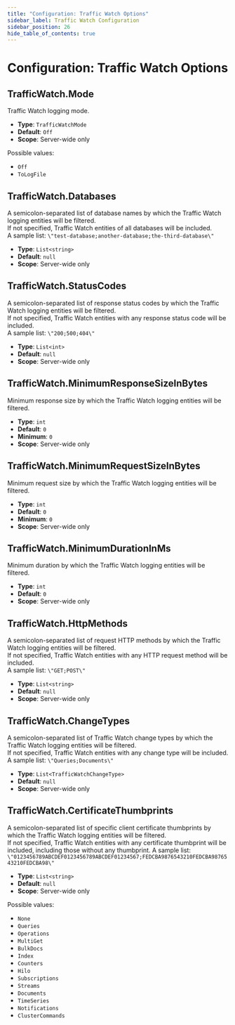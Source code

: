 ```yaml
---
title: "Configuration: Traffic Watch Options"
sidebar_label: Traffic Watch Configuration
sidebar_position: 26
hide_table_of_contents: true
---
```



# Configuration: Traffic Watch Options

## TrafficWatch.Mode

Traffic Watch logging mode.

- **Type**: `TrafficWatchMode`  
- **Default**: `Off`   
- **Scope**: Server-wide only  

Possible values:

- `Off`
- `ToLogFile`



## TrafficWatch.Databases

A semicolon-separated list of database names by which the Traffic Watch logging entities will be filtered.  
If not specified, Traffic Watch entities of all databases will be included.  
A sample list: `\"test-database;another-database;the-third-database\"`  

- **Type**: `List<string>`
- **Default**: `null`
- **Scope**: Server-wide only



## TrafficWatch.StatusCodes

A semicolon-separated list of response status codes by which the Traffic Watch logging entities will be filtered.  
If not specified, Traffic Watch entities with any response status code will be included.  
A sample list: `\"200;500;404\"`  

- **Type**: `List<int>`
- **Default**: `null`
- **Scope**: Server-wide only



## TrafficWatch.MinimumResponseSizeInBytes

Minimum response size by which the Traffic Watch logging entities will be filtered.

- **Type**: `int`
- **Default**: `0`
- **Minimum**: `0`
- **Scope**: Server-wide only



## TrafficWatch.MinimumRequestSizeInBytes

Minimum request size by which the Traffic Watch logging entities will be filtered.

- **Type**: `int`
- **Default**: `0`
- **Minimum**: `0`
- **Scope**: Server-wide only



## TrafficWatch.MinimumDurationInMs

Minimum duration by which the Traffic Watch logging entities will be filtered.

- **Type**: `int`
- **Default**: `0`
- **Scope**: Server-wide only



## TrafficWatch.HttpMethods

A semicolon-separated list of request HTTP methods by which the Traffic Watch logging entities will be filtered.  
If not specified, Traffic Watch entities with any HTTP request method will be included.  
A sample list: `\"GET;POST\"`  

- **Type**: `List<string>`
- **Default**: `null`
- **Scope**: Server-wide only



## TrafficWatch.ChangeTypes

A semicolon-separated list of Traffic Watch change types by which the Traffic Watch logging entities will be filtered.  
If not specified, Traffic Watch entities with any change type will be included.  
A sample list: `\"Queries;Documents\"`

- **Type**: `List<TrafficWatchChangeType>`
- **Default**: `null`
- **Scope**: Server-wide only



## TrafficWatch.CertificateThumbprints

A semicolon-separated list of specific client certificate thumbprints by which the Traffic Watch logging entities will be filtered.  
If not specified, Traffic Watch entities with any certificate thumbprint will be included,
including those without any thumbprint.
A sample list: `\"0123456789ABCDEF0123456789ABCDEF01234567;FEDCBA9876543210FEDCBA9876543210FEDCBA98\"`

- **Type**: `List<string>`
- **Default**: `null`
- **Scope**: Server-wide only

Possible values:

- `None`
- `Queries`
- `Operations`
- `MultiGet`
- `BulkDocs`
- `Index`
- `Counters`
- `Hilo`
- `Subscriptions`
- `Streams`
- `Documents`
- `TimeSeries`
- `Notifications`
- `ClusterCommands`


